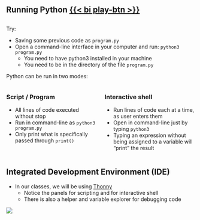 ::: {.content-visible unless-format="revealjs"}
# Running Python   <a href="/units/01/show/running-python-p.qmd" target="_blank">{{< bi play-btn >}}</a>

:::

::: {.content-visible when-format="revealjs"}
##  {data-name="<b>1.7 RUNNING PYTHON</b>"}
:::

Try:

-   Saving some previous code as `program.py`
-   Open a command-line interface in your computer and run: `python3 program.py`
    -   You need to have python3 installed in your machine
    -   You need to be in the directory of the file `program.py`

Python can be run in two modes:

::: columns
::: {.column width="50%"}
### Script / Program

-   All lines of code executed without stop
-   Run in command-line as `python3 program.py`
-   Only print what is specifically passed through `print()`
:::

::: {.column width="50%"}
### Interactive shell

-   Run lines of code each at a time, as user enters them
-   Open in command-line just by typing `python3`
-   Typing an expression without being assigned to a variable will "print" the result
:::
:::

## Integrated Development Environment (IDE) {data-name="IDE"}

-   In our classes, we will be using [Thonny](https://thonny.org/)
    -   Notice the panels for scripting and for interactive shell
    -   There is also a helper and variable explorer for debugging code

::: {.content-visible when-format="revealjs"}
![](/img/thonnyOverview.png)

:::